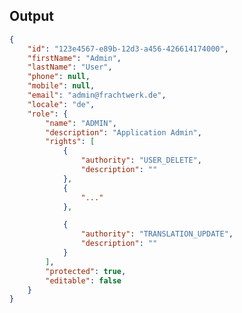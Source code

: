 ## Output
```json copy
{
    "id": "123e4567-e89b-12d3-a456-426614174000",
    "firstName": "Admin",
    "lastName": "User",
    "phone": null,
    "mobile": null,
    "email": "admin@frachtwerk.de",
    "locale": "de",
    "role": {
        "name": "ADMIN",
        "description": "Application Admin",
        "rights": [
            {
                "authority": "USER_DELETE",
                "description": ""
            },
            {
                "..."
            },

            {
                "authority": "TRANSLATION_UPDATE",
                "description": ""
            }
        ],
        "protected": true,
        "editable": false
    }
}
```